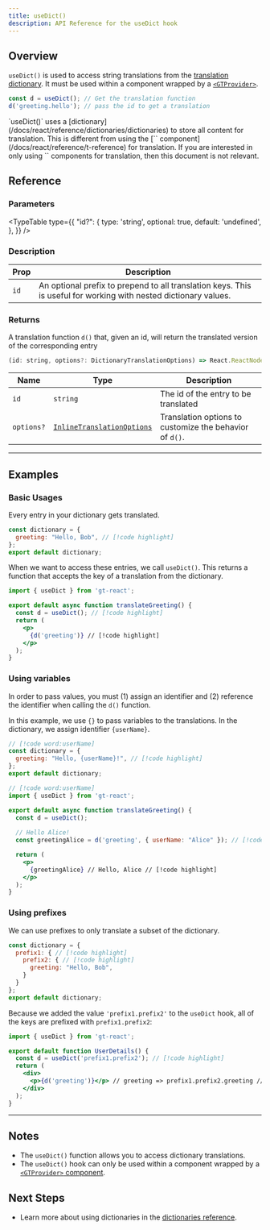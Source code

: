 ```yaml
---
title: useDict()
description: API Reference for the useDict hook
---
```


## Overview

`useDict()` is used to access string translations from the [translation dictionary](/docs/react/reference/dictionaries/dictionaries).
It must be used within a component wrapped by a [`<GTProvider>`](/docs/react/api/components/gtprovider).

```jsx
const d = useDict(); // Get the translation function
d('greeting.hello'); // pass the id to get a translation
```


<Callout>
  `useDict()` uses a [dictionary](/docs/react/reference/dictionaries/dictionaries) to store all content for translation.
  This is different from using the [`<T>` component](/docs/react/reference/t-reference) for translation.
  If you are interested in only using `<T>` components for translation, then this document is not relevant.
</Callout>

## Reference

### Parameters

<TypeTable
  type={{
    "id?": {
        type: 'string',
        optional: true,
        default: 'undefined',
    },
  }}
/>

### Description

| Prop | Description |
| ---- | ----------- |
| `id` | An optional prefix to prepend to all translation keys. This is useful for working with nested dictionary values.|


### Returns

A translation function `d()` that, given an id, will return the translated version of the corresponding entry

```jsx
(id: string, options?: DictionaryTranslationOptions) => React.ReactNode
```

| Name                  | Type | Description                                                                 |
|-----------------------|--|-----------------------------------------------------------------------------|
| `id`             | `string` | The id of the entry to be translated                                     |
| `options?`            | [`InlineTranslationOptions`](/docs/react/api/types/inlineTranslationOptions) | Translation options to customize the behavior of `d()`. |

---

## Examples

### Basic Usages
Every entry in your dictionary gets translated.

```jsx title="dictionary.jsx" copy
const dictionary = {
  greeting: "Hello, Bob", // [!code highlight]
};
export default dictionary;
```

When we want to access these entries, we call `useDict()`.
This returns a function that accepts the key of a translation from the dictionary.

```jsx title="translateGreeting.jsx" copy
import { useDict } from 'gt-react';

export default async function translateGreeting() {
  const d = useDict(); // [!code highlight]
  return (
    <p>
      {d('greeting')} // [!code highlight]
    </p>
  );
}
```

### Using variables
In order to pass values, you must (1) assign an identifier and (2) reference the identifier when calling the `d()` function.

In this example, we use `{}` to pass variables to the translations.
In the dictionary, we assign identifier `{userName}`.

```jsx title="dictionary.jsx" copy
// [!code word:userName]
const dictionary = {
  greeting: "Hello, {userName}!", // [!code highlight]
};
export default dictionary;
```

```jsx copy
// [!code word:userName]
import { useDict } from 'gt-react';

export default async function translateGreeting() {
  const d = useDict();
  
  // Hello Alice!
  const greetingAlice = d('greeting', { userName: "Alice" }); // [!code highlight]

  return (
    <p>
      {greetingAlice} // Hello, Alice // [!code highlight]
    </p>
  );
}
```

### Using prefixes

We can use prefixes to only translate a subset of the dictionary.
```jsx  title="dictionary.jsx" copy
const dictionary = {
  prefix1: { // [!code highlight]
    prefix2: { // [!code highlight]
      greeting: "Hello, Bob",
    }
  }
};
export default dictionary;
```
Because we added the value `'prefix1.prefix2'` to the `useDict` hook, all of the keys are prefixed with `prefix1.prefix2`:
```jsx title="UserDetails.jsx" copy
import { useDict } from 'gt-react';

export default function UserDetails() {
  const d = useDict('prefix1.prefix2'); // [!code highlight]
  return (
    <div>
      <p>{d('greeting')}</p> // greeting => prefix1.prefix2.greeting // [!code highlight]
    </div>
  );
}
```
--- 
## Notes
 * The `useDict()` function allows you to access dictionary translations.
 * The `useDict()` hook can only be used within a component wrapped by a [`<GTProvider>` component](/docs/react/api/components/gtprovider).

## Next Steps
 * Learn more about using dictionaries in the [dictionaries reference](/docs/react/reference/dictionaries/dictionaries).